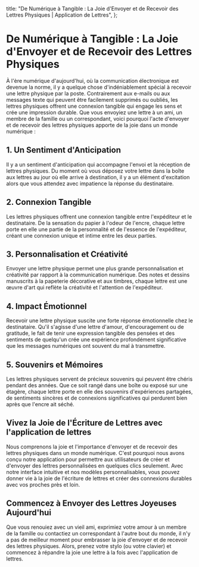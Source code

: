 
  title: "De Numérique à Tangible : La Joie d'Envoyer et de Recevoir des Lettres Physiques | Application de Lettres",
};

# De Numérique à Tangible : La Joie d'Envoyer et de Recevoir des Lettres Physiques

<MdxImage src="/blog/digital-tangible-joy-letters.jpg" alt="De Numérique à Tangible : La Joie d'Envoyer et de Recevoir des Lettres Physiques" width={800} height={700} />

À l'ère numérique d'aujourd'hui, où la communication électronique est devenue la norme, il y a quelque chose d'indéniablement spécial à recevoir une lettre physique par la poste. Contrairement aux e-mails ou aux messages texte qui peuvent être facilement supprimés ou oubliés, les lettres physiques offrent une connexion tangible qui engage les sens et crée une impression durable. Que vous envoyiez une lettre à un ami, un membre de la famille ou un correspondant, voici pourquoi l'acte d'envoyer et de recevoir des lettres physiques apporte de la joie dans un monde numérique :

## 1. Un Sentiment d'Anticipation

Il y a un sentiment d'anticipation qui accompagne l'envoi et la réception de lettres physiques. Du moment où vous déposez votre lettre dans la boîte aux lettres au jour où elle arrive à destination, il y a un élément d'excitation alors que vous attendez avec impatience la réponse du destinataire.

## 2. Connexion Tangible

Les lettres physiques offrent une connexion tangible entre l'expéditeur et le destinataire. De la sensation du papier à l'odeur de l'encre, chaque lettre porte en elle une partie de la personnalité et de l'essence de l'expéditeur, créant une connexion unique et intime entre les deux parties.

## 3. Personnalisation et Créativité

Envoyer une lettre physique permet une plus grande personnalisation et créativité par rapport à la communication numérique. Des notes et dessins manuscrits à la papeterie décorative et aux timbres, chaque lettre est une œuvre d'art qui reflète la créativité et l'attention de l'expéditeur.

## 4. Impact Émotionnel

Recevoir une lettre physique suscite une forte réponse émotionnelle chez le destinataire. Qu'il s'agisse d'une lettre d'amour, d'encouragement ou de gratitude, le fait de tenir une expression tangible des pensées et des sentiments de quelqu'un crée une expérience profondément significative que les messages numériques ont souvent du mal à transmettre.

## 5. Souvenirs et Mémoires

Les lettres physiques servent de précieux souvenirs qui peuvent être chéris pendant des années. Que ce soit rangé dans une boîte ou exposé sur une étagère, chaque lettre porte en elle des souvenirs d'expériences partagées, de sentiments sincères et de connexions significatives qui perdurent bien après que l'encre ait séché.

## Vivez la Joie de l'Écriture de Lettres avec l'application de lettres

Nous comprenons la joie et l'importance d'envoyer et de recevoir des lettres physiques dans un monde numérique. C'est pourquoi nous avons conçu notre application pour permettre aux utilisateurs de créer et d'envoyer des lettres personnalisées en quelques clics seulement. Avec notre interface intuitive et nos modèles personnalisables, vous pouvez donner vie à la joie de l'écriture de lettres et créer des connexions durables avec vos proches près et loin.

## Commencez à Envoyer des Lettres Joyeuses Aujourd'hui

Que vous renouiez avec un vieil ami, exprimiez votre amour à un membre de la famille ou contactiez un correspondant à l'autre bout du monde, il n'y a pas de meilleur moment pour embrasser la joie d'envoyer et de recevoir des lettres physiques. Alors, prenez votre stylo (ou votre clavier) et commencez à répandre la joie une lettre à la fois avec l'application de lettres.